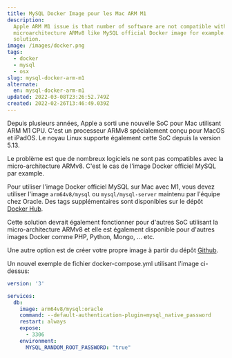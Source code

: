 ```yaml
---
title: MySQL Docker Image pour les Mac ARM M1
description:
  Apple ARM M1 issue is that number of software are not compatible with the
  microarchitecture ARMv8 like MySQL official Docker image for example. Here a
  solution.
image: /images/docker.png
tags:
  - docker
  - mysql
  - osx
slug: mysql-docker-arm-m1
alternate:
  en: mysql-docker-arm-m1
updated: 2022-03-08T23:26:52.749Z
created: 2022-02-26T13:46:49.039Z
---
```


Depuis plusieurs années, Apple a sorti une nouvelle SoC pour Mac utilisant ARM M1 CPU. C'est un processeur ARMv8 spécialement conçu pour MacOS et iPadOS. Le noyau Linux supporte également cette SoC depuis la version 5.13.

Le problème est que de nombreux logiciels ne sont pas compatibles avec la micro-architecture ARMv8. C'est le cas de l'image Docker officiel MySQL par example.

Pour utiliser l'image Docker officiel MySQL sur Mac avec M1, vous devez utiliser l'image `arm64v8/mysql` ou `mysql/mysql-server` maintenu par l'équipe chez Oracle. Des tags supplémentaires sont disponibles sur le dépôt [Docker Hub](https://hub.docker.com/r/arm64v8/mysql/tags).

Cette solution devrait également fonctionner pour d'autres SoC utilisant la micro-architecture ARMv8 et elle est également disponible pour d'autres images Docker comme PHP, Python, Mongo, ... etc.

Une autre option est de créer votre propre image à partir du dépôt [Github](https://github.com/docker-library/mysql/tree/master).

Un nouvel exemple de fichier docker-compose.yml utilisant l'image ci-dessus:

```yaml:docker-compose.yml
version: '3'

services:
  db:
    image: arm64v8/mysql:oracle
    command: --default-authentication-plugin=mysql_native_password
    restart: always
    expose:
      - 3306
    environment:
      MYSQL_RANDOM_ROOT_PASSWORD: "true"
```
